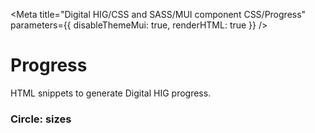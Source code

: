 

<Meta
  title="Digital HIG/CSS and SASS/MUI component CSS/Progress"
  parameters={{
    disableThemeMui: true,
    renderHTML: true
  }}
/>

# Progress

HTML snippets to generate Digital HIG progress.

### Circle: sizes

<Canvas>
  <Story name="Progress: circle (sizes)" parameters={{ vr: false }}>
    <div className="dhig-theme--light">
      <div className="MuiBox-root">
        <div className="MuiBox-root">
          <div
            className="MuiCircularProgress-root DhigProgress--size--tiny DhigProgress--background MuiCircularProgress-colorPrimary MuiCircularProgress-determinate"
            role="progressbar"
            aria-valuenow="100"
            style={{
              width: "14px",
              height: "14px",
              transform: "rotate(-90deg)"
            }}
          >
            <svg className="MuiCircularProgress-svg" viewBox="22 22 44 44">
              <circle
                className="MuiCircularProgress-circle MuiCircularProgress-circleDeterminate"
                cx="44"
                cy="44"
                r="19.8"
                fill="none"
                strokeWidth="4.4"
              ></circle>
            </svg>
          </div>
          <div
            className="MuiCircularProgress-root DhigProgress--size--tiny DhigProgress--foreground MuiCircularProgress-colorPrimary MuiCircularProgress-indeterminate"
            role="progressbar"
            style={{ width: "14px", height: "14px" }}
          >
            <svg className="MuiCircularProgress-svg" viewBox="22 22 44 44">
              <circle
                className="MuiCircularProgress-circle MuiCircularProgress-circleIndeterminate"
                cx="44"
                cy="44"
                r="19.8"
                fill="none"
                strokeWidth="4.4"
              ></circle>
            </svg>
          </div>
        </div>
      </div>
      <Spacer height="8px" />
      <div className="MuiBox-root">
        <div className="MuiBox-root">
          <div
            className="MuiCircularProgress-root DhigProgress--size--small DhigProgress--background MuiCircularProgress-colorPrimary MuiCircularProgress-determinate"
            role="progressbar"
            aria-valuenow="100"
            style={{
              width: "1.5rem",
              height: "1.5rem",
              transform: "rotate(-90deg)"
            }}
          >
            <svg className="MuiCircularProgress-svg" viewBox="22 22 44 44">
              <circle
                className="MuiCircularProgress-circle MuiCircularProgress-circleDeterminate"
                cx="44"
                cy="44"
                r="20.25"
                fill="none"
                strokeWidth="3.5"
              ></circle>
            </svg>
          </div>
          <div
            className="MuiCircularProgress-root DhigProgress--size--small DhigProgress--foreground MuiCircularProgress-colorPrimary MuiCircularProgress-indeterminate"
            role="progressbar"
            style={{ width: "1.5rem", height: "1.5rem" }}
          >
            <svg className="MuiCircularProgress-svg" viewBox="22 22 44 44">
              <circle
                className="MuiCircularProgress-circle MuiCircularProgress-circleIndeterminate"
                cx="44"
                cy="44"
                r="20.25"
                fill="none"
                strokeWidth="3.5"
              ></circle>
            </svg>
          </div>
        </div>
      </div>
      <Spacer height="8px" />
      <div className="MuiBox-root">
        <div className="MuiBox-root">
          <div
            className="MuiCircularProgress-root DhigProgress--size--medium DhigProgress--background MuiCircularProgress-colorPrimary MuiCircularProgress-determinate"
            role="progressbar"
            aria-valuenow="100"
            style={{
              width: "3rem",
              height: "3rem",
              transform: "rotate(-90deg)"
            }}
          >
            <svg className="MuiCircularProgress-svg" viewBox="22 22 44 44">
              <circle
                className="MuiCircularProgress-circle MuiCircularProgress-circleDeterminate"
                cx="44"
                cy="44"
                r="20.7"
                fill="none"
                strokeWidth="2.6"
              ></circle>
            </svg>
          </div>
          <div
            className="MuiCircularProgress-root DhigProgress--size--medium DhigProgress--foreground MuiCircularProgress-colorPrimary MuiCircularProgress-indeterminate"
            role="progressbar"
            style={{ width: "3rem", height: "3rem" }}
          >
            <svg className="MuiCircularProgress-svg" viewBox="22 22 44 44">
              <circle
                className="MuiCircularProgress-circle MuiCircularProgress-circleIndeterminate"
                cx="44"
                cy="44"
                r="20.7"
                fill="none"
                strokeWidth="2.6"
              ></circle>
            </svg>
          </div>
        </div>
      </div>
      <Spacer height="8px" />
      <div className="MuiBox-root">
        <div className="MuiBox-root">
          <div
            className="MuiCircularProgress-root DhigProgress--size--large DhigProgress--background MuiCircularProgress-colorPrimary MuiCircularProgress-determinate"
            role="progressbar"
            aria-valuenow="100"
            style={{
              width: "112px",
              height: "112px",
              transform: "rotate(-90deg)"
            }}
          >
            <svg className="MuiCircularProgress-svg" viewBox="22 22 44 44">
              <circle
                className="MuiCircularProgress-circle MuiCircularProgress-circleDeterminate"
                cx="44"
                cy="44"
                r="21.4"
                fill="none"
                strokeWidth="1.2"
              ></circle>
            </svg>
          </div>
          <div
            className="MuiCircularProgress-root DhigProgress--size--large DhigProgress--foreground MuiCircularProgress-colorPrimary MuiCircularProgress-indeterminate"
            role="progressbar"
            style={{ width: "112px", height: "112px" }}
          >
            <svg className="MuiCircularProgress-svg" viewBox="22 22 44 44">
              <circle
                className="MuiCircularProgress-circle MuiCircularProgress-circleIndeterminate"
                cx="44"
                cy="44"
                r="21.4"
                fill="none"
                strokeWidth="1.2"
              ></circle>
            </svg>
          </div>
        </div>
      </div>
    </div>
  </Story>
</Canvas>

<Canvas>
  <Story
    name="Progress: circle (sizes, dark)"
    parameters={{ vr: false, theme: "dark" }}
  >
    <div className="dhig-theme--dark">
      <div className="MuiBox-root">
        <div className="MuiBox-root">
          <div
            className="MuiCircularProgress-root DhigProgress--size--tiny DhigProgress--background MuiCircularProgress-colorPrimary MuiCircularProgress-determinate"
            role="progressbar"
            aria-valuenow="100"
            style={{
              width: "14px",
              height: "14px",
              transform: "rotate(-90deg)"
            }}
          >
            <svg className="MuiCircularProgress-svg" viewBox="22 22 44 44">
              <circle
                className="MuiCircularProgress-circle MuiCircularProgress-circleDeterminate"
                cx="44"
                cy="44"
                r="19.8"
                fill="none"
                strokeWidth="4.4"
              ></circle>
            </svg>
          </div>
          <div
            className="MuiCircularProgress-root DhigProgress--size--tiny DhigProgress--foreground MuiCircularProgress-colorPrimary MuiCircularProgress-indeterminate"
            role="progressbar"
            style={{ width: "14px", height: "14px" }}
          >
            <svg className="MuiCircularProgress-svg" viewBox="22 22 44 44">
              <circle
                className="MuiCircularProgress-circle MuiCircularProgress-circleIndeterminate"
                cx="44"
                cy="44"
                r="19.8"
                fill="none"
                strokeWidth="4.4"
              ></circle>
            </svg>
          </div>
        </div>
      </div>
      <Spacer height="8px" />
      <div className="MuiBox-root">
        <div className="MuiBox-root">
          <div
            className="MuiCircularProgress-root DhigProgress--size--small DhigProgress--background MuiCircularProgress-colorPrimary MuiCircularProgress-determinate"
            role="progressbar"
            aria-valuenow="100"
            style={{
              width: "1.5rem",
              height: "1.5rem",
              transform: "rotate(-90deg)"
            }}
          >
            <svg className="MuiCircularProgress-svg" viewBox="22 22 44 44">
              <circle
                className="MuiCircularProgress-circle MuiCircularProgress-circleDeterminate"
                cx="44"
                cy="44"
                r="20.25"
                fill="none"
                strokeWidth="3.5"
              ></circle>
            </svg>
          </div>
          <div
            className="MuiCircularProgress-root DhigProgress--size--small DhigProgress--foreground MuiCircularProgress-colorPrimary MuiCircularProgress-indeterminate"
            role="progressbar"
            style={{ width: "1.5rem", height: "1.5rem" }}
          >
            <svg className="MuiCircularProgress-svg" viewBox="22 22 44 44">
              <circle
                className="MuiCircularProgress-circle MuiCircularProgress-circleIndeterminate"
                cx="44"
                cy="44"
                r="20.25"
                fill="none"
                strokeWidth="3.5"
              ></circle>
            </svg>
          </div>
        </div>
      </div>
      <Spacer height="8px" />
      <div className="MuiBox-root">
        <div className="MuiBox-root">
          <div
            className="MuiCircularProgress-root DhigProgress--size--medium DhigProgress--background MuiCircularProgress-colorPrimary MuiCircularProgress-determinate"
            role="progressbar"
            aria-valuenow="100"
            style={{
              width: "3rem",
              height: "3rem",
              transform: "rotate(-90deg)"
            }}
          >
            <svg className="MuiCircularProgress-svg" viewBox="22 22 44 44">
              <circle
                className="MuiCircularProgress-circle MuiCircularProgress-circleDeterminate"
                cx="44"
                cy="44"
                r="20.7"
                fill="none"
                strokeWidth="2.6"
              ></circle>
            </svg>
          </div>
          <div
            className="MuiCircularProgress-root DhigProgress--size--medium DhigProgress--foreground MuiCircularProgress-colorPrimary MuiCircularProgress-indeterminate"
            role="progressbar"
            style={{ width: "3rem", height: "3rem" }}
          >
            <svg className="MuiCircularProgress-svg" viewBox="22 22 44 44">
              <circle
                className="MuiCircularProgress-circle MuiCircularProgress-circleIndeterminate"
                cx="44"
                cy="44"
                r="20.7"
                fill="none"
                strokeWidth="2.6"
              ></circle>
            </svg>
          </div>
        </div>
      </div>
      <Spacer height="8px" />
      <div className="MuiBox-root">
        <div className="MuiBox-root">
          <div
            className="MuiCircularProgress-root DhigProgress--size--large DhigProgress--background MuiCircularProgress-colorPrimary MuiCircularProgress-determinate"
            role="progressbar"
            aria-valuenow="100"
            style={{
              width: "112px",
              height: "112px",
              transform: "rotate(-90deg)"
            }}
          >
            <svg className="MuiCircularProgress-svg" viewBox="22 22 44 44">
              <circle
                className="MuiCircularProgress-circle MuiCircularProgress-circleDeterminate"
                cx="44"
                cy="44"
                r="21.4"
                fill="none"
                strokeWidth="1.2"
              ></circle>
            </svg>
          </div>
          <div
            className="MuiCircularProgress-root DhigProgress--size--large DhigProgress--foreground MuiCircularProgress-colorPrimary MuiCircularProgress-indeterminate"
            role="progressbar"
            style={{ width: "112px", height: "112px" }}
          >
            <svg className="MuiCircularProgress-svg" viewBox="22 22 44 44">
              <circle
                className="MuiCircularProgress-circle MuiCircularProgress-circleIndeterminate"
                cx="44"
                cy="44"
                r="21.4"
                fill="none"
                strokeWidth="1.2"
              ></circle>
            </svg>
          </div>
        </div>
      </div>
    </div>
  </Story>
</Canvas>

### Indeterminate circle: labels

<Canvas>
  <Story
    name="Progress: indeterminate circle (labels)"
    parameters={{ vr: false }}
  >
    <div className="dhig-theme--light">
      <div
        className="MuiBox-root"
        style={{ width: "fit-content", flexDirection: "row" }}
      >
        <div className="MuiBox-root">
          <div
            className="MuiCircularProgress-root DhigProgress--size--tiny DhigProgress--background MuiCircularProgress-colorPrimary MuiCircularProgress-determinate"
            role="progressbar"
            aria-valuenow="100"
            style={{
              width: "14px",
              height: "14px",
              transform: "rotate(-90deg)"
            }}
          >
            <svg className="MuiCircularProgress-svg" viewBox="22 22 44 44">
              <circle
                className="MuiCircularProgress-circle MuiCircularProgress-circleDeterminate"
                cx="44"
                cy="44"
                r="19.8"
                fill="none"
                strokeWidth="4.4"
              ></circle>
            </svg>
          </div>
          <div
            className="MuiCircularProgress-root DhigProgress--size--tiny DhigProgress--foreground MuiCircularProgress-colorPrimary MuiCircularProgress-indeterminate"
            role="progressbar"
            style={{ width: "14px", height: "14px" }}
          >
            <svg className="MuiCircularProgress-svg" viewBox="22 22 44 44">
              <circle
                className="MuiCircularProgress-circle MuiCircularProgress-circleIndeterminate"
                cx="44"
                cy="44"
                r="19.8"
                fill="none"
                strokeWidth="4.4"
              ></circle>
            </svg>
          </div>
        </div>
        <div className="MuiBox-root" style={{ marginLeft: "8px" }}>
          <p
            className="MuiTypography-root dhig-typography-smallprint"
            style={{ color: "rgb(0, 0, 0)" }}
          >
            Tiny label
          </p>
        </div>
      </div>
      <Spacer height="20px" />
      <div
        className="MuiBox-root"
        style={{ width: "fit-content", flexDirection: "row" }}
      >
        <div className="MuiBox-root">
          <div
            className="MuiCircularProgress-root DhigProgress--size--small DhigProgress--background MuiCircularProgress-colorPrimary MuiCircularProgress-determinate"
            role="progressbar"
            aria-valuenow="100"
            style={{
              width: "1.5rem",
              height: "1.5rem",
              transform: "rotate(-90deg)"
            }}
          >
            <svg className="MuiCircularProgress-svg" viewBox="22 22 44 44">
              <circle
                className="MuiCircularProgress-circle MuiCircularProgress-circleDeterminate"
                cx="44"
                cy="44"
                r="20.25"
                fill="none"
                strokeWidth="3.5"
              ></circle>
            </svg>
          </div>
          <div
            className="MuiCircularProgress-root DhigProgress--size--small DhigProgress--foreground MuiCircularProgress-colorPrimary MuiCircularProgress-indeterminate"
            role="progressbar"
            style={{ width: "1.5rem", height: "1.5rem" }}
          >
            <svg className="MuiCircularProgress-svg" viewBox="22 22 44 44">
              <circle
                className="MuiCircularProgress-circle MuiCircularProgress-circleIndeterminate"
                cx="44"
                cy="44"
                r="20.25"
                fill="none"
                strokeWidth="3.5"
              ></circle>
            </svg>
          </div>
        </div>
        <div className="MuiBox-root" style={{ marginLeft: "8px" }}>
          <p
            className="MuiTypography-root dhig-typography-short-copy-small"
            style={{ color: "rgb(0, 0, 0)" }}
          >
            Small label
          </p>
        </div>
      </div>
      <Spacer height="20px" />
      <div className="MuiBox-root" style={{ width: "fit-content" }}>
        <div className="MuiBox-root">
          <div
            className="MuiCircularProgress-root DhigProgress--size--medium DhigProgress--background MuiCircularProgress-colorPrimary MuiCircularProgress-determinate"
            role="progressbar"
            aria-valuenow="100"
            style={{
              width: "3rem",
              height: "3rem",
              transform: "rotate(-90deg)"
            }}
          >
            <svg className="MuiCircularProgress-svg" viewBox="22 22 44 44">
              <circle
                className="MuiCircularProgress-circle MuiCircularProgress-circleDeterminate"
                cx="44"
                cy="44"
                r="20.7"
                fill="none"
                strokeWidth="2.6"
              ></circle>
            </svg>
          </div>
          <div
            className="MuiCircularProgress-root DhigProgress--size--medium DhigProgress--foreground MuiCircularProgress-colorPrimary MuiCircularProgress-indeterminate"
            role="progressbar"
            style={{ width: "3rem", height: "3rem" }}
          >
            <svg className="MuiCircularProgress-svg" viewBox="22 22 44 44">
              <circle
                className="MuiCircularProgress-circle MuiCircularProgress-circleIndeterminate"
                cx="44"
                cy="44"
                r="20.7"
                fill="none"
                strokeWidth="2.6"
              ></circle>
            </svg>
          </div>
        </div>
        <div className="MuiBox-root" style={{ marginTop: "12px" }}>
          <p
            className="MuiTypography-root dhig-typography-short-copy-small"
            style={{ color: "rgb(0, 0, 0)" }}
          >
            Medium label
          </p>
        </div>
      </div>
      <Spacer height="20px" />
      <div
        className="MuiBox-root"
        style={{ width: "fit-content", flexDirection: "row" }}
      >
        <div className="MuiBox-root">
          <div
            className="MuiCircularProgress-root DhigProgress--size--large DhigProgress--background MuiCircularProgress-colorPrimary MuiCircularProgress-determinate"
            role="progressbar"
            aria-valuenow="100"
            style={{
              width: "112px",
              height: "112px",
              transform: "rotate(-90deg)"
            }}
          >
            <svg className="MuiCircularProgress-svg" viewBox="22 22 44 44">
              <circle
                className="MuiCircularProgress-circle MuiCircularProgress-circleDeterminate"
                cx="44"
                cy="44"
                r="21.4"
                fill="none"
              ></circle>
            </svg>
          </div>
          <div
            className="MuiCircularProgress-root DhigProgress--size--large DhigProgress--foreground MuiCircularProgress-colorPrimary MuiCircularProgress-indeterminate"
            role="progressbar"
            style={{ width: "112px", height: "112px" }}
          >
            <svg className="MuiCircularProgress-svg" viewBox="22 22 44 44">
              <circle
                className="MuiCircularProgress-circle MuiCircularProgress-circleIndeterminate"
                cx="44"
                cy="44"
                r="21.4"
                fill="none"
                strokeWidth="1.2"
              ></circle>
            </svg>
          </div>
          <div
            className="MuiBox-root"
            style={{
              width: "70px",
              position: "absolute",
              wordBreak: "break-word"
            }}
          >
            <p
              className="MuiTypography-root MuiTypography-alignCenter dhig-typography-short-copy-small"
              style={{ color: "rgb(0, 0, 0)" }}
            >
              Large label
            </p>
          </div>
        </div>
      </div>
    </div>
  </Story>
</Canvas>

<Canvas>
  <Story
    name="Progress: indeterminate circle (labels, dark)"
    parameters={{ vr: false, theme: "dark" }}
  >
    <div className="dhig-theme--dark">
      <div
        className="MuiBox-root"
        style={{ width: "fit-content", flexDirection: "row" }}
      >
        <div className="MuiBox-root">
          <div
            className="MuiCircularProgress-root DhigProgress--size--tiny DhigProgress--background MuiCircularProgress-colorPrimary MuiCircularProgress-determinate"
            role="progressbar"
            aria-valuenow="100"
            style={{
              width: "14px",
              height: "14px",
              transform: "rotate(-90deg)"
            }}
          >
            <svg className="MuiCircularProgress-svg" viewBox="22 22 44 44">
              <circle
                className="MuiCircularProgress-circle MuiCircularProgress-circleDeterminate"
                cx="44"
                cy="44"
                r="19.8"
                fill="none"
                strokeWidth="4.4"
              ></circle>
            </svg>
          </div>
          <div
            className="MuiCircularProgress-root DhigProgress--size--tiny DhigProgress--foreground MuiCircularProgress-colorPrimary MuiCircularProgress-indeterminate"
            role="progressbar"
            style={{ width: "14px", height: "14px" }}
          >
            <svg className="MuiCircularProgress-svg" viewBox="22 22 44 44">
              <circle
                className="MuiCircularProgress-circle MuiCircularProgress-circleIndeterminate"
                cx="44"
                cy="44"
                r="19.8"
                fill="none"
                strokeWidth="4.4"
              ></circle>
            </svg>
          </div>
        </div>
        <div className="MuiBox-root" style={{ marginLeft: "8px" }}>
          <p
            className="MuiTypography-root dhig-typography-smallprint"
            style={{ color: "rgb(255, 255, 255)" }}
          >
            Tiny label
          </p>
        </div>
      </div>
      <Spacer height="20px" />
      <div
        className="MuiBox-root"
        style={{ width: "fit-content", flexDirection: "row" }}
      >
        <div className="MuiBox-root">
          <div
            className="MuiCircularProgress-root DhigProgress--size--small DhigProgress--background MuiCircularProgress-colorPrimary MuiCircularProgress-determinate"
            role="progressbar"
            aria-valuenow="100"
            style={{
              width: "1.5rem",
              height: "1.5rem",
              transform: "rotate(-90deg)"
            }}
          >
            <svg className="MuiCircularProgress-svg" viewBox="22 22 44 44">
              <circle
                className="MuiCircularProgress-circle MuiCircularProgress-circleDeterminate"
                cx="44"
                cy="44"
                r="20.25"
                fill="none"
                strokeWidth="3.5"
              ></circle>
            </svg>
          </div>
          <div
            className="MuiCircularProgress-root DhigProgress--size--small DhigProgress--foreground MuiCircularProgress-colorPrimary MuiCircularProgress-indeterminate"
            role="progressbar"
            style={{ width: "1.5rem", height: "1.5rem" }}
          >
            <svg className="MuiCircularProgress-svg" viewBox="22 22 44 44">
              <circle
                className="MuiCircularProgress-circle MuiCircularProgress-circleIndeterminate"
                cx="44"
                cy="44"
                r="20.25"
                fill="none"
                strokeWidth="3.5"
              ></circle>
            </svg>
          </div>
        </div>
        <div className="MuiBox-root" style={{ marginLeft: "8px" }}>
          <p
            className="MuiTypography-root dhig-typography-short-copy-small"
            style={{ color: "rgb(255, 255, 255)" }}
          >
            Small label
          </p>
        </div>
      </div>
      <Spacer height="20px" />
      <div className="MuiBox-root" style={{ width: "fit-content" }}>
        <div className="MuiBox-root">
          <div
            className="MuiCircularProgress-root DhigProgress--size--medium DhigProgress--background MuiCircularProgress-colorPrimary MuiCircularProgress-determinate"
            role="progressbar"
            aria-valuenow="100"
            style={{
              width: "3rem",
              height: "3rem",
              transform: "rotate(-90deg)"
            }}
          >
            <svg className="MuiCircularProgress-svg" viewBox="22 22 44 44">
              <circle
                className="MuiCircularProgress-circle MuiCircularProgress-circleDeterminate"
                cx="44"
                cy="44"
                r="20.7"
                fill="none"
                strokeWidth="2.6"
              ></circle>
            </svg>
          </div>
          <div
            className="MuiCircularProgress-root DhigProgress--size--medium DhigProgress--foreground MuiCircularProgress-colorPrimary MuiCircularProgress-indeterminate"
            role="progressbar"
            style={{ width: "3rem", height: "3rem" }}
          >
            <svg className="MuiCircularProgress-svg" viewBox="22 22 44 44">
              <circle
                className="MuiCircularProgress-circle MuiCircularProgress-circleIndeterminate"
                cx="44"
                cy="44"
                r="20.7"
                fill="none"
                strokeWidth="2.6"
              ></circle>
            </svg>
          </div>
        </div>
        <div className="MuiBox-root" style={{ marginTop: "12px" }}>
          <p
            className="MuiTypography-root dhig-typography-short-copy-small"
            style={{ color: "rgb(255, 255, 255)" }}
          >
            Medium label
          </p>
        </div>
      </div>
      <Spacer height="20px" />
      <div
        className="MuiBox-root"
        style={{ width: "fit-content", flexDirection: "row" }}
      >
        <div className="MuiBox-root">
          <div
            className="MuiCircularProgress-root DhigProgress--size--large DhigProgress--background MuiCircularProgress-colorPrimary MuiCircularProgress-determinate"
            role="progressbar"
            aria-valuenow="100"
            style={{
              width: "112px",
              height: "112px",
              transform: "rotate(-90deg)"
            }}
          >
            <svg className="MuiCircularProgress-svg" viewBox="22 22 44 44">
              <circle
                className="MuiCircularProgress-circle MuiCircularProgress-circleDeterminate"
                cx="44"
                cy="44"
                r="21.4"
                fill="none"
              ></circle>
            </svg>
          </div>
          <div
            className="MuiCircularProgress-root DhigProgress--size--large DhigProgress--foreground MuiCircularProgress-colorPrimary MuiCircularProgress-indeterminate"
            role="progressbar"
            style={{ width: "112px", height: "112px" }}
          >
            <svg className="MuiCircularProgress-svg" viewBox="22 22 44 44">
              <circle
                className="MuiCircularProgress-circle MuiCircularProgress-circleIndeterminate"
                cx="44"
                cy="44"
                r="21.4"
                fill="none"
                strokeWidth="1.2"
              ></circle>
            </svg>
          </div>
          <div
            className="MuiBox-root"
            style={{
              width: "70px",
              position: "absolute",
              wordBreak: "break-word"
            }}
          >
            <p
              className="MuiTypography-root MuiTypography-alignCenter dhig-typography-short-copy-small"
              style={{ color: "rgb(255, 255, 255)" }}
            >
              Large label
            </p>
          </div>
        </div>
      </div>
    </div>
  </Story>
</Canvas>

### Determinate circle: labels

<Canvas>
  <Story name="Progress: determinate circle (labels)">
    <div className="dhig-theme--light">
      <div
        className="MuiBox-root"
        style={{ width: "fit-content", flexDirection: "row" }}
      >
        <div className="MuiBox-root">
          <div
            className="MuiCircularProgress-root DhigProgress--size--tiny DhigProgress--background MuiCircularProgress-colorPrimary MuiCircularProgress-determinate"
            role="progressbar"
            aria-valuenow="100"
            style={{
              width: "14px",
              height: "14px",
              transform: "rotate(-90deg)"
            }}
          >
            <svg className="MuiCircularProgress-svg" viewBox="22 22 44 44">
              <circle
                className="MuiCircularProgress-circle MuiCircularProgress-circleDeterminate"
                cx="44"
                cy="44"
                r="19.8"
                fill="none"
                strokeWidth="4.4"
              ></circle>
            </svg>
          </div>
          <div
            className="MuiCircularProgress-root DhigProgress--size--tiny DhigProgress--foreground MuiCircularProgress-colorPrimary MuiCircularProgress-determinate"
            role="progressbar"
            aria-valuenow="64"
            style={{
              width: "14px",
              height: "14px",
              transform: "rotate(-90deg)"
            }}
          >
            <svg className="MuiCircularProgress-svg" viewBox="22 22 44 44">
              <circle
                className="MuiCircularProgress-circle MuiCircularProgress-circleDeterminate"
                cx="44"
                cy="44"
                r="19.8"
                fill="none"
                strokeWidth="4.4"
                style={{
                  strokeDasharray: 124.407,
                  strokeDashoffset: "44.787px"
                }}
              ></circle>
            </svg>
          </div>
        </div>
        <div className="MuiBox-root" style={{ marginLeft: "8px" }}>
          <p
            className="MuiTypography-root dhig-typography-smallprint"
            style={{ color: "rgb(0, 0, 0)" }}
          >
            Tiny label
          </p>
        </div>
      </div>
      <Spacer height="20px" />
      <div
        className="MuiBox-root"
        style={{ width: "fit-content", flexDirection: "row" }}
      >
        <div className="MuiBox-root">
          <div
            className="MuiCircularProgress-root DhigProgress--size--small DhigProgress--background MuiCircularProgress-colorPrimary MuiCircularProgress-determinate"
            role="progressbar"
            aria-valuenow="100"
            style={{
              width: "1.5rem",
              height: "1.5rem",
              transform: "rotate(-90deg)"
            }}
          >
            <svg className="MuiCircularProgress-svg" viewBox="22 22 44 44">
              <circle
                className="MuiCircularProgress-circle MuiCircularProgress-circleDeterminate"
                cx="44"
                cy="44"
                r="20.25"
                fill="none"
                strokeWidth="3.5"
              ></circle>
            </svg>
          </div>
          <div
            className="MuiCircularProgress-root DhigProgress--size--small DhigProgress--foreground MuiCircularProgress-colorPrimary MuiCircularProgress-determinate"
            role="progressbar"
            aria-valuenow="64"
            style={{
              width: "1.5rem",
              height: "1.5rem",
              transform: "rotate(-90deg)"
            }}
          >
            <svg className="MuiCircularProgress-svg" viewBox="22 22 44 44">
              <circle
                className="MuiCircularProgress-circle MuiCircularProgress-circleDeterminate"
                cx="44"
                cy="44"
                r="20.25"
                fill="none"
                strokeWidth="3.5"
                style={{
                  strokeDasharray: 127.235,
                  strokeDashoffset: "45.804px"
                }}
              ></circle>
            </svg>
          </div>
        </div>
        <div className="MuiBox-root" style={{ marginLeft: "8px" }}>
          <p
            className="MuiTypography-root dhig-typography-short-copy-small"
            style={{ color: "rgb(0, 0, 0)" }}
          >
            Small label
          </p>
        </div>
      </div>
      <Spacer height="20px" />
      <div className="MuiBox-root" style={{ width: "fit-content" }}>
        <div className="MuiBox-root">
          <div
            className="MuiCircularProgress-root DhigProgress--size--medium DhigProgress--background MuiCircularProgress-colorPrimary MuiCircularProgress-determinate"
            role="progressbar"
            aria-valuenow="100"
            style={{
              width: "3rem",
              height: "3rem",
              transform: "rotate(-90deg)"
            }}
          >
            <svg className="MuiCircularProgress-svg" viewBox="22 22 44 44">
              <circle
                className="MuiCircularProgress-circle MuiCircularProgress-circleDeterminate"
                cx="44"
                cy="44"
                r="20.7"
                fill="none"
                strokeWidth="2.6"
              ></circle>
            </svg>
          </div>
          <div
            className="MuiCircularProgress-root DhigProgress--size--medium DhigProgress--foreground MuiCircularProgress-colorPrimary MuiCircularProgress-determinate"
            role="progressbar"
            aria-valuenow="64"
            style={{
              width: "3rem",
              height: "3rem",
              transform: "rotate(-90deg)"
            }}
          >
            <svg className="MuiCircularProgress-svg" viewBox="22 22 44 44">
              <circle
                className="MuiCircularProgress-circle MuiCircularProgress-circleDeterminate"
                cx="44"
                cy="44"
                r="20.7"
                fill="none"
                strokeWidth="2.6"
                style={{
                  strokeDasharray: 130.062,
                  strokeDashoffset: "46.822px"
                }}
              ></circle>
            </svg>
          </div>
        </div>
        <div className="MuiBox-root" style={{ marginTop: "12px" }}>
          <p
            className="MuiTypography-root dhig-typography-short-copy-small"
            style={{ color: "rgb(0, 0, 0)" }}
          >
            Medium label
          </p>
        </div>
      </div>
      <Spacer height="20px" />
      <div
        className="MuiBox-root"
        style={{ width: "fit-content", flexDirection: "row" }}
      >
        <div className="MuiBox-root">
          <div
            className="MuiCircularProgress-root DhigProgress--size--large DhigProgress--background MuiCircularProgress-colorPrimary MuiCircularProgress-determinate"
            role="progressbar"
            aria-valuenow="100"
            style={{
              width: "112px",
              height: "112px",
              transform: "rotate(-90deg)"
            }}
          >
            <svg className="MuiCircularProgress-svg" viewBox="22 22 44 44">
              <circle
                className="MuiCircularProgress-circle MuiCircularProgress-circleDeterminate"
                cx="44"
                cy="44"
                r="21.4"
                fill="none"
                strokeWidth="1.2"
              ></circle>
            </svg>
          </div>
          <div
            className="MuiCircularProgress-root DhigProgress--size--large DhigProgress--foreground MuiCircularProgress-colorPrimary MuiCircularProgress-determinate"
            role="progressbar"
            aria-valuenow="64"
            style={{
              width: "112px",
              height: "112px",
              transform: "rotate(-90deg)"
            }}
          >
            <svg className="MuiCircularProgress-svg" viewBox="22 22 44 44">
              <circle
                className="MuiCircularProgress-circle MuiCircularProgress-circleDeterminate"
                cx="44"
                cy="44"
                r="21.4"
                fill="none"
                strokeWidth="1.2"
                style={{
                  strokeDasharray: 134.46,
                  strokeDashoffset: "48.406px"
                }}
              ></circle>
            </svg>
          </div>
          <div
            className="MuiBox-root"
            style={{
              width: "70px",
              position: "absolute",
              wordBreak: "break-word"
            }}
          >
            <p
              className="MuiTypography-root MuiTypography-alignCenter dhig-typography-short-copy-small"
              style={{ color: "rgb(0, 0, 0)" }}
            >
              Large label
            </p>
          </div>
        </div>
      </div>
      <Spacer height="20px" />
      <div
        className="MuiBox-root"
        style={{ width: "fit-content", flexDirection: "row" }}
      >
        <div className="MuiBox-root">
          <div
            className="MuiCircularProgress-root DhigProgress--size--tiny DhigProgress--background MuiCircularProgress-colorPrimary MuiCircularProgress-determinate"
            role="progressbar"
            aria-valuenow="100"
            style={{
              width: "14px",
              height: "14px",
              transform: "rotate(-90deg)"
            }}
          >
            <svg className="MuiCircularProgress-svg" viewBox="22 22 44 44">
              <circle
                className="MuiCircularProgress-circle MuiCircularProgress-circleDeterminate"
                cx="44"
                cy="44"
                r="19.8"
                fill="none"
                strokeWidth="4.4"
              ></circle>
            </svg>
          </div>
          <div
            className="MuiCircularProgress-root DhigProgress--size--tiny DhigProgress--foreground MuiCircularProgress-colorPrimary MuiCircularProgress-determinate"
            role="progressbar"
            aria-valuenow="64"
            style={{
              width: "14px",
              height: "14px",
              transform: "rotate(-90deg)"
            }}
          >
            <svg className="MuiCircularProgress-svg" viewBox="22 22 44 44">
              <circle
                className="MuiCircularProgress-circle MuiCircularProgress-circleDeterminate"
                cx="44"
                cy="44"
                r="19.8"
                fill="none"
                strokeWidth="4.4"
                style={{
                  strokeDasharray: 124.407,
                  strokeDashoffset: "44.787px"
                }}
              ></circle>
            </svg>
          </div>
        </div>
        <div className="MuiBox-root" style={{ marginLeft: "8px" }}>
          <p
            className="MuiTypography-root dhig-typography-smallprint"
            style={{ color: "rgb(0, 0, 0)" }}
          >
            64%
          </p>
        </div>
      </div>
      <Spacer height="20px" />
      <div
        className="MuiBox-root"
        style={{ width: "fit-content", flexDirection: "row" }}
      >
        <div className="MuiBox-root">
          <div
            className="MuiCircularProgress-root DhigProgress--size--small DhigProgress--background MuiCircularProgress-colorPrimary MuiCircularProgress-determinate"
            role="progressbar"
            aria-valuenow="100"
            style={{
              width: "1.5rem",
              height: "1.5rem",
              transform: "rotate(-90deg)"
            }}
          >
            <svg className="MuiCircularProgress-svg" viewBox="22 22 44 44">
              <circle
                className="MuiCircularProgress-circle MuiCircularProgress-circleDeterminate"
                cx="44"
                cy="44"
                r="20.25"
                fill="none"
                strokeWidth="3.5"
              ></circle>
            </svg>
          </div>
          <div
            className="MuiCircularProgress-root DhigProgress--size--small DhigProgress--foreground MuiCircularProgress-colorPrimary MuiCircularProgress-determinate"
            role="progressbar"
            aria-valuenow="64"
            style={{
              width: "1.5rem",
              height: "1.5rem",
              transform: "rotate(-90deg)"
            }}
          >
            <svg className="MuiCircularProgress-svg" viewBox="22 22 44 44">
              <circle
                className="MuiCircularProgress-circle MuiCircularProgress-circleDeterminate"
                cx="44"
                cy="44"
                r="20.25"
                fill="none"
                strokeWidth="3.5"
                style={{
                  strokeDasharray: 127.235,
                  strokeDashoffset: "45.804px"
                }}
              ></circle>
            </svg>
          </div>
        </div>
        <div className="MuiBox-root" style={{ marginLeft: "8px" }}>
          <p
            className="MuiTypography-root dhig-typography-short-copy-small"
            style={{ color: "rgb(0, 0, 0)" }}
          >
            64%
          </p>
        </div>
      </div>
      <Spacer height="20px" />
      <div className="MuiBox-root" style={{ width: "fit-content" }}>
        <div className="MuiBox-root">
          <div
            className="MuiCircularProgress-root DhigProgress--size--medium DhigProgress--background MuiCircularProgress-colorPrimary MuiCircularProgress-determinate"
            role="progressbar"
            aria-valuenow="100"
            style={{
              width: "3rem",
              height: "3rem",
              transform: "rotate(-90deg)"
            }}
          >
            <svg className="MuiCircularProgress-svg" viewBox="22 22 44 44">
              <circle
                className="MuiCircularProgress-circle MuiCircularProgress-circleDeterminate"
                cx="44"
                cy="44"
                r="20.7"
                fill="none"
                strokeWidth="2.6"
              ></circle>
            </svg>
          </div>
          <div
            className="MuiCircularProgress-root DhigProgress--size--medium DhigProgress--foreground MuiCircularProgress-colorPrimary MuiCircularProgress-determinate"
            role="progressbar"
            aria-valuenow="64"
            style={{
              width: "3rem",
              height: "3rem",
              transform: "rotate(-90deg)"
            }}
          >
            <svg className="MuiCircularProgress-svg" viewBox="22 22 44 44">
              <circle
                className="MuiCircularProgress-circle MuiCircularProgress-circleDeterminate"
                cx="44"
                cy="44"
                r="20.7"
                fill="none"
                strokeWidth="2.6"
                style={{
                  strokeDasharray: 130.062,
                  strokeDashoffset: "46.822px"
                }}
              ></circle>
            </svg>
          </div>
        </div>
        <div className="MuiBox-root" style={{ marginTop: "12px" }}>
          <p
            className="MuiTypography-root dhig-typography-short-copy-small"
            style={{ color: "rgb(0, 0, 0)" }}
          >
            64%
          </p>
        </div>
      </div>
      <Spacer height="20px" />
      <div
        className="MuiBox-root"
        style={{ width: "fit-content", flexDirection: "row" }}
      >
        <div className="MuiBox-root">
          <div
            className="MuiCircularProgress-root DhigProgress--size--large DhigProgress--background MuiCircularProgress-colorPrimary MuiCircularProgress-determinate"
            role="progressbar"
            aria-valuenow="100"
            style={{
              width: "112px",
              height: "112px",
              transform: "rotate(-90deg)"
            }}
          >
            <svg className="MuiCircularProgress-svg" viewBox="22 22 44 44">
              <circle
                className="MuiCircularProgress-circle MuiCircularProgress-circleDeterminate"
                cx="44"
                cy="44"
                r="21.4"
                fill="none"
                strokeWidth="1.2"
              ></circle>
            </svg>
          </div>
          <div
            className="MuiCircularProgress-root DhigProgress--size--large DhigProgress--foreground MuiCircularProgress-colorPrimary MuiCircularProgress-determinate"
            role="progressbar"
            aria-valuenow="64"
            style={{
              width: "112px",
              height: "112px",
              transform: "rotate(-90deg)"
            }}
          >
            <svg className="MuiCircularProgress-svg" viewBox="22 22 44 44">
              <circle
                className="MuiCircularProgress-circle MuiCircularProgress-circleDeterminate"
                cx="44"
                cy="44"
                r="21.4"
                fill="none"
                strokeWidth="1.2"
                style={{
                  strokeDasharray: 134.46,
                  strokeDashoffset: "48.406px"
                }}
              ></circle>
            </svg>
          </div>
          <div
            className="MuiBox-root"
            style={{
              width: "70px",
              position: "absolute",
              wordBreak: "break-word"
            }}
          >
            <p
              className="MuiTypography-root MuiTypography-alignCenter dhig-typography-short-copy-small"
              style={{ color: "rgb(0, 0, 0)" }}
            >
              64%
            </p>
          </div>
        </div>
      </div>
      <Spacer height="20px" />
    </div>
  </Story>
</Canvas>

<Canvas>
  <Story
    name="Progress: determinate circle (labels, dark)"
    parameters={{ theme: "dark" }}
  >
    <div className="dhig-theme--dark">
      <div
        className="MuiBox-root"
        style={{ width: "fit-content", flexDirection: "row" }}
      >
        <div className="MuiBox-root">
          <div
            className="MuiCircularProgress-root DhigProgress--size--tiny DhigProgress--background MuiCircularProgress-colorPrimary MuiCircularProgress-determinate"
            role="progressbar"
            aria-valuenow="100"
            style={{
              width: "14px",
              height: "14px",
              transform: "rotate(-90deg)"
            }}
          >
            <svg className="MuiCircularProgress-svg" viewBox="22 22 44 44">
              <circle
                className="MuiCircularProgress-circle MuiCircularProgress-circleDeterminate"
                cx="44"
                cy="44"
                r="19.8"
                fill="none"
                strokeWidth="4.4"
              ></circle>
            </svg>
          </div>
          <div
            className="MuiCircularProgress-root DhigProgress--size--tiny DhigProgress--foreground MuiCircularProgress-colorPrimary MuiCircularProgress-determinate"
            role="progressbar"
            aria-valuenow="64"
            style={{
              width: "14px",
              height: "14px",
              transform: "rotate(-90deg)"
            }}
          >
            <svg className="MuiCircularProgress-svg" viewBox="22 22 44 44">
              <circle
                className="MuiCircularProgress-circle MuiCircularProgress-circleDeterminate"
                cx="44"
                cy="44"
                r="19.8"
                fill="none"
                strokeWidth="4.4"
                style={{
                  strokeDasharray: 124.407,
                  strokeDashoffset: "44.787px"
                }}
              ></circle>
            </svg>
          </div>
        </div>
        <div className="MuiBox-root" style={{ marginLeft: "8px" }}>
          <p
            className="MuiTypography-root dhig-typography-smallprint"
            style={{ color: "rgb(255, 255, 255)" }}
          >
            Tiny label
          </p>
        </div>
      </div>
      <Spacer height="20px" />
      <div
        className="MuiBox-root"
        style={{ width: "fit-content", flexDirection: "row" }}
      >
        <div className="MuiBox-root">
          <div
            className="MuiCircularProgress-root DhigProgress--size--small DhigProgress--background MuiCircularProgress-colorPrimary MuiCircularProgress-determinate"
            role="progressbar"
            aria-valuenow="100"
            style={{
              width: "1.5rem",
              height: "1.5rem",
              transform: "rotate(-90deg)"
            }}
          >
            <svg className="MuiCircularProgress-svg" viewBox="22 22 44 44">
              <circle
                className="MuiCircularProgress-circle MuiCircularProgress-circleDeterminate"
                cx="44"
                cy="44"
                r="20.25"
                fill="none"
                strokeWidth="3.5"
              ></circle>
            </svg>
          </div>
          <div
            className="MuiCircularProgress-root DhigProgress--size--small DhigProgress--foreground MuiCircularProgress-colorPrimary MuiCircularProgress-determinate"
            role="progressbar"
            aria-valuenow="64"
            style={{
              width: "1.5rem",
              height: "1.5rem",
              transform: "rotate(-90deg)"
            }}
          >
            <svg className="MuiCircularProgress-svg" viewBox="22 22 44 44">
              <circle
                className="MuiCircularProgress-circle MuiCircularProgress-circleDeterminate"
                cx="44"
                cy="44"
                r="20.25"
                fill="none"
                strokeWidth="3.5"
                style={{
                  strokeDasharray: 127.235,
                  strokeDashoffset: "45.804px"
                }}
              ></circle>
            </svg>
          </div>
        </div>
        <div className="MuiBox-root" style={{ marginLeft: "8px" }}>
          <p
            className="MuiTypography-root dhig-typography-short-copy-small"
            style={{ color: "rgb(255, 255, 255)" }}
          >
            Small label
          </p>
        </div>
      </div>
      <Spacer height="20px" />
      <div className="MuiBox-root" style={{ width: "fit-content" }}>
        <div className="MuiBox-root">
          <div
            className="MuiCircularProgress-root DhigProgress--size--medium DhigProgress--background MuiCircularProgress-colorPrimary MuiCircularProgress-determinate"
            role="progressbar"
            aria-valuenow="100"
            style={{
              width: "3rem",
              height: "3rem",
              transform: "rotate(-90deg)"
            }}
          >
            <svg className="MuiCircularProgress-svg" viewBox="22 22 44 44">
              <circle
                className="MuiCircularProgress-circle MuiCircularProgress-circleDeterminate"
                cx="44"
                cy="44"
                r="20.7"
                fill="none"
                strokeWidth="2.6"
              ></circle>
            </svg>
          </div>
          <div
            className="MuiCircularProgress-root DhigProgress--size--medium DhigProgress--foreground MuiCircularProgress-colorPrimary MuiCircularProgress-determinate"
            role="progressbar"
            aria-valuenow="64"
            style={{
              width: "3rem",
              height: "3rem",
              transform: "rotate(-90deg)"
            }}
          >
            <svg className="MuiCircularProgress-svg" viewBox="22 22 44 44">
              <circle
                className="MuiCircularProgress-circle MuiCircularProgress-circleDeterminate"
                cx="44"
                cy="44"
                r="20.7"
                fill="none"
                strokeWidth="2.6"
                style={{
                  strokeDasharray: 130.062,
                  strokeDashoffset: "46.822px"
                }}
              ></circle>
            </svg>
          </div>
        </div>
        <div className="MuiBox-root" style={{ marginTop: "12px" }}>
          <p
            className="MuiTypography-root dhig-typography-short-copy-small"
            style={{ color: "rgb(255, 255, 255)" }}
          >
            Medium label
          </p>
        </div>
      </div>
      <Spacer height="20px" />
      <div
        className="MuiBox-root"
        style={{ width: "fit-content", flexDirection: "row" }}
      >
        <div className="MuiBox-root">
          <div
            className="MuiCircularProgress-root DhigProgress--size--large DhigProgress--background MuiCircularProgress-colorPrimary MuiCircularProgress-determinate"
            role="progressbar"
            aria-valuenow="100"
            style={{
              width: "112px",
              height: "112px",
              transform: "rotate(-90deg)"
            }}
          >
            <svg className="MuiCircularProgress-svg" viewBox="22 22 44 44">
              <circle
                className="MuiCircularProgress-circle MuiCircularProgress-circleDeterminate"
                cx="44"
                cy="44"
                r="21.4"
                fill="none"
                strokeWidth="1.2"
              ></circle>
            </svg>
          </div>
          <div
            className="MuiCircularProgress-root DhigProgress--size--large DhigProgress--foreground MuiCircularProgress-colorPrimary MuiCircularProgress-determinate"
            role="progressbar"
            aria-valuenow="64"
            style={{
              width: "112px",
              height: "112px",
              transform: "rotate(-90deg)"
            }}
          >
            <svg className="MuiCircularProgress-svg" viewBox="22 22 44 44">
              <circle
                className="MuiCircularProgress-circle MuiCircularProgress-circleDeterminate"
                cx="44"
                cy="44"
                r="21.4"
                fill="none"
                strokeWidth="1.2"
                style={{
                  strokeDasharray: 134.46,
                  strokeDashoffset: "48.406px"
                }}
              ></circle>
            </svg>
          </div>
          <div
            className="MuiBox-root"
            style={{
              width: "70px",
              position: "absolute",
              wordBreak: "break-word"
            }}
          >
            <p
              className="MuiTypography-root MuiTypography-alignCenter dhig-typography-short-copy-small"
              style={{ color: "rgb(255, 255, 255)" }}
            >
              Large label
            </p>
          </div>
        </div>
      </div>
      <Spacer height="20px" />
      <div
        className="MuiBox-root"
        style={{ width: "fit-content", flexDirection: "row" }}
      >
        <div className="MuiBox-root">
          <div
            className="MuiCircularProgress-root DhigProgress--size--tiny DhigProgress--background MuiCircularProgress-colorPrimary MuiCircularProgress-determinate"
            role="progressbar"
            aria-valuenow="100"
            style={{
              width: "14px",
              height: "14px",
              transform: "rotate(-90deg)"
            }}
          >
            <svg className="MuiCircularProgress-svg" viewBox="22 22 44 44">
              <circle
                className="MuiCircularProgress-circle MuiCircularProgress-circleDeterminate"
                cx="44"
                cy="44"
                r="19.8"
                fill="none"
                strokeWidth="4.4"
              ></circle>
            </svg>
          </div>
          <div
            className="MuiCircularProgress-root DhigProgress--size--tiny DhigProgress--foreground MuiCircularProgress-colorPrimary MuiCircularProgress-determinate"
            role="progressbar"
            aria-valuenow="64"
            style={{
              width: "14px",
              height: "14px",
              transform: "rotate(-90deg)"
            }}
          >
            <svg className="MuiCircularProgress-svg" viewBox="22 22 44 44">
              <circle
                className="MuiCircularProgress-circle MuiCircularProgress-circleDeterminate"
                cx="44"
                cy="44"
                r="19.8"
                fill="none"
                strokeWidth="4.4"
                style={{
                  strokeDasharray: 124.407,
                  strokeDashoffset: "44.787px"
                }}
              ></circle>
            </svg>
          </div>
        </div>
        <div className="MuiBox-root" style={{ marginLeft: "8px" }}>
          <p
            className="MuiTypography-root dhig-typography-smallprint"
            style={{ color: "rgb(255, 255, 255)" }}
          >
            64%
          </p>
        </div>
      </div>
      <Spacer height="20px" />
      <div
        className="MuiBox-root"
        style={{ width: "fit-content", flexDirection: "row" }}
      >
        <div className="MuiBox-root">
          <div
            className="MuiCircularProgress-root DhigProgress--size--small DhigProgress--background MuiCircularProgress-colorPrimary MuiCircularProgress-determinate"
            role="progressbar"
            aria-valuenow="100"
            style={{
              width: "1.5rem",
              height: "1.5rem",
              transform: "rotate(-90deg)"
            }}
          >
            <svg className="MuiCircularProgress-svg" viewBox="22 22 44 44">
              <circle
                className="MuiCircularProgress-circle MuiCircularProgress-circleDeterminate"
                cx="44"
                cy="44"
                r="20.25"
                fill="none"
                strokeWidth="3.5"
              ></circle>
            </svg>
          </div>
          <div
            className="MuiCircularProgress-root DhigProgress--size--small DhigProgress--foreground MuiCircularProgress-colorPrimary MuiCircularProgress-determinate"
            role="progressbar"
            aria-valuenow="64"
            style={{
              width: "1.5rem",
              height: "1.5rem",
              transform: "rotate(-90deg)"
            }}
          >
            <svg className="MuiCircularProgress-svg" viewBox="22 22 44 44">
              <circle
                className="MuiCircularProgress-circle MuiCircularProgress-circleDeterminate"
                cx="44"
                cy="44"
                r="20.25"
                fill="none"
                strokeWidth="3.5"
                style={{
                  strokeDasharray: 127.235,
                  strokeDashoffset: "45.804px"
                }}
              ></circle>
            </svg>
          </div>
        </div>
        <div className="MuiBox-root" style={{ marginLeft: "8px" }}>
          <p
            className="MuiTypography-root dhig-typography-short-copy-small"
            style={{ color: "rgb(255, 255, 255)" }}
          >
            64%
          </p>
        </div>
      </div>
      <Spacer height="20px" />
      <div className="MuiBox-root" style={{ width: "fit-content" }}>
        <div className="MuiBox-root">
          <div
            className="MuiCircularProgress-root DhigProgress--size--medium DhigProgress--background MuiCircularProgress-colorPrimary MuiCircularProgress-determinate"
            role="progressbar"
            aria-valuenow="100"
            style={{
              width: "3rem",
              height: "3rem",
              transform: "rotate(-90deg)"
            }}
          >
            <svg className="MuiCircularProgress-svg" viewBox="22 22 44 44">
              <circle
                className="MuiCircularProgress-circle MuiCircularProgress-circleDeterminate"
                cx="44"
                cy="44"
                r="20.7"
                fill="none"
                strokeWidth="2.6"
              ></circle>
            </svg>
          </div>
          <div
            className="MuiCircularProgress-root DhigProgress--size--medium DhigProgress--foreground MuiCircularProgress-colorPrimary MuiCircularProgress-determinate"
            role="progressbar"
            aria-valuenow="64"
            style={{
              width: "3rem",
              height: "3rem",
              transform: "rotate(-90deg)"
            }}
          >
            <svg className="MuiCircularProgress-svg" viewBox="22 22 44 44">
              <circle
                className="MuiCircularProgress-circle MuiCircularProgress-circleDeterminate"
                cx="44"
                cy="44"
                r="20.7"
                fill="none"
                strokeWidth="2.6"
                style={{
                  strokeDasharray: 130.062,
                  strokeDashoffset: "46.822px"
                }}
              ></circle>
            </svg>
          </div>
        </div>
        <div className="MuiBox-root" style={{ marginTop: "12px" }}>
          <p
            className="MuiTypography-root dhig-typography-short-copy-small"
            style={{ color: "rgb(255, 255, 255)" }}
          >
            64%
          </p>
        </div>
      </div>
      <Spacer height="20px" />
      <div
        className="MuiBox-root"
        style={{ width: "fit-content", flexDirection: "row" }}
      >
        <div className="MuiBox-root">
          <div
            className="MuiCircularProgress-root DhigProgress--size--large DhigProgress--background MuiCircularProgress-colorPrimary MuiCircularProgress-determinate"
            role="progressbar"
            aria-valuenow="100"
            style={{
              width: "112px",
              height: "112px",
              transform: "rotate(-90deg)"
            }}
          >
            <svg className="MuiCircularProgress-svg" viewBox="22 22 44 44">
              <circle
                className="MuiCircularProgress-circle MuiCircularProgress-circleDeterminate"
                cx="44"
                cy="44"
                r="21.4"
                fill="none"
                strokeWidth="1.2"
              ></circle>
            </svg>
          </div>
          <div
            className="MuiCircularProgress-root DhigProgress--size--large DhigProgress--foreground MuiCircularProgress-colorPrimary MuiCircularProgress-determinate"
            role="progressbar"
            aria-valuenow="64"
            style={{
              width: "112px",
              height: "112px",
              transform: "rotate(-90deg)"
            }}
          >
            <svg className="MuiCircularProgress-svg" viewBox="22 22 44 44">
              <circle
                className="MuiCircularProgress-circle MuiCircularProgress-circleDeterminate"
                cx="44"
                cy="44"
                r="21.4"
                fill="none"
                strokeWidth="1.2"
                style={{
                  strokeDasharray: 134.46,
                  strokeDashoffset: "48.406px"
                }}
              ></circle>
            </svg>
          </div>
          <div
            className="MuiBox-root"
            style={{
              width: "70px",
              position: "absolute",
              wordBreak: "break-word"
            }}
          >
            <p
              className="MuiTypography-root MuiTypography-alignCenter dhig-typography-short-copy-small"
              style={{ color: "rgb(255, 255, 255)" }}
            >
              64%
            </p>
          </div>
        </div>
      </div>
      <Spacer height="20px" />
    </div>
  </Story>
</Canvas>

### Bar: sizes

<Canvas>
  <Story name="Progress: bar (sizes)" parameters={{ vr: false }}>
    <div className="dhig-theme--light">
      <div
        className="MuiLinearProgress-root MuiLinearProgress-colorPrimary DhigProgress--size--small MuiLinearProgress-indeterminate"
        role="progressbar"
      >
        <div className="MuiLinearProgress-bar MuiLinearProgress-barColorPrimary MuiLinearProgress-bar1Indeterminate"></div>
        <div className="MuiLinearProgress-bar MuiLinearProgress-bar2Indeterminate MuiLinearProgress-barColorPrimary"></div>
      </div>
      <Spacer height="20px" />
      <div
        className="MuiLinearProgress-root MuiLinearProgress-colorPrimary DhigProgress--size--medium MuiLinearProgress-indeterminate"
        role="progressbar"
      >
        <div className="MuiLinearProgress-bar MuiLinearProgress-barColorPrimary MuiLinearProgress-bar1Indeterminate"></div>
        <div className="MuiLinearProgress-bar MuiLinearProgress-bar2Indeterminate MuiLinearProgress-barColorPrimary"></div>
      </div>
    </div>
  </Story>
</Canvas>

<Canvas>
  <Story
    name="Progress: bar (sizes, dark)"
    parameters={{ vr: false, theme: "dark" }}
  >
    <div className="dhig-theme--dark">
      <div
        className="MuiLinearProgress-root MuiLinearProgress-colorPrimary DhigProgress--size--small MuiLinearProgress-indeterminate"
        role="progressbar"
      >
        <div className="MuiLinearProgress-bar MuiLinearProgress-barColorPrimary MuiLinearProgress-bar1Indeterminate"></div>
        <div className="MuiLinearProgress-bar MuiLinearProgress-bar2Indeterminate MuiLinearProgress-barColorPrimary"></div>
      </div>
      <Spacer height="20px" />
      <div
        className="MuiLinearProgress-root MuiLinearProgress-colorPrimary DhigProgress--size--medium MuiLinearProgress-indeterminate"
        role="progressbar"
      >
        <div className="MuiLinearProgress-bar MuiLinearProgress-barColorPrimary MuiLinearProgress-bar1Indeterminate"></div>
        <div className="MuiLinearProgress-bar MuiLinearProgress-bar2Indeterminate MuiLinearProgress-barColorPrimary"></div>
      </div>
    </div>
  </Story>
</Canvas>

### Indeterminate bar: labels

<Canvas>
  <Story name="Progress: indeterminate bar (labels)" parameters={{ vr: false }}>
    <div className="dhig-theme--light">
      <div
        className="MuiLinearProgress-root MuiLinearProgress-colorPrimary DhigProgress--size--small MuiLinearProgress-indeterminate"
        role="progressbar"
      >
        <div className="MuiLinearProgress-bar MuiLinearProgress-barColorPrimary MuiLinearProgress-bar1Indeterminate"></div>
        <div className="MuiLinearProgress-bar MuiLinearProgress-bar2Indeterminate MuiLinearProgress-barColorPrimary"></div>
      </div>
      <div
        className="MuiBox-root"
        style={{ marginTop: "8px", justifyContent: "space-between" }}
      >
        <p
          className="MuiTypography-root dhig-typography-smallprint"
          style={{ margin: 0 }}
        >
          Indeterminate label
        </p>
      </div>
      <Spacer height="20px" />
      <div
        className="MuiLinearProgress-root MuiLinearProgress-colorPrimary DhigProgress--size--medium MuiLinearProgress-indeterminate"
        role="progressbar"
      >
        <div className="MuiLinearProgress-bar MuiLinearProgress-barColorPrimary MuiLinearProgress-bar1Indeterminate"></div>
        <div className="MuiLinearProgress-bar MuiLinearProgress-bar2Indeterminate MuiLinearProgress-barColorPrimary"></div>
      </div>
      <div
        className="MuiBox-root"
        style={{ marginTop: "8px", justifyContent: "space-between" }}
      >
        <p
          className="MuiTypography-root dhig-typography-body-copy-medium"
          style={{ margin: 0 }}
        >
          Indeterminate label
        </p>
      </div>
    </div>
  </Story>
</Canvas>

<Canvas>
  <Story
    name="Progress: indeterminate bar (labels, dark)"
    parameters={{ vr: false, theme: "dark" }}
  >
    <div className="dhig-theme--dark">
      <div
        className="MuiLinearProgress-root MuiLinearProgress-colorPrimary DhigProgress--size--small MuiLinearProgress-indeterminate"
        role="progressbar"
      >
        <div className="MuiLinearProgress-bar MuiLinearProgress-barColorPrimary MuiLinearProgress-bar1Indeterminate"></div>
        <div className="MuiLinearProgress-bar MuiLinearProgress-bar2Indeterminate MuiLinearProgress-barColorPrimary"></div>
      </div>
      <div
        className="MuiBox-root"
        style={{ marginTop: "8px", justifyContent: "space-between" }}
      >
        <p
          className="MuiTypography-root dhig-typography-smallprint"
          style={{ margin: 0 }}
        >
          Indeterminate label
        </p>
      </div>
      <Spacer height="20px" />
      <div
        className="MuiLinearProgress-root MuiLinearProgress-colorPrimary DhigProgress--size--medium MuiLinearProgress-indeterminate"
        role="progressbar"
      >
        <div className="MuiLinearProgress-bar MuiLinearProgress-barColorPrimary MuiLinearProgress-bar1Indeterminate"></div>
        <div className="MuiLinearProgress-bar MuiLinearProgress-bar2Indeterminate MuiLinearProgress-barColorPrimary"></div>
      </div>
      <div
        className="MuiBox-root"
        style={{ marginTop: "8px", justifyContent: "space-between" }}
      >
        <p
          className="MuiTypography-root dhig-typography-body-copy-medium"
          style={{ margin: 0 }}
        >
          Indeterminate label
        </p>
      </div>
    </div>
  </Story>
</Canvas>

### Determinate bar: labels

<Canvas>
  <Story name="Progress: determinate bar (labels)">
    <div className="dhig-theme--light">
      <div
        className="MuiLinearProgress-root MuiLinearProgress-colorPrimary DhigProgress--size--small MuiLinearProgress-determinate"
        role="progressbar"
        aria-valuenow="64"
        aria-valuemin="0"
        aria-valuemax="100"
      >
        <div
          className="MuiLinearProgress-bar MuiLinearProgress-barColorPrimary MuiLinearProgress-bar1Determinate"
          style={{ transform: "translateX(-36%)" }}
        ></div>
      </div>
      <div
        className="MuiBox-root"
        style={{
          marginTop: "8px",
          justifyContent: "space-between",
          flexDirection: "row",
          alignItems: "normal",
          width: "inherit"
        }}
      >
        <p
          className="MuiTypography-root dhig-typography-smallprint"
          style={{ margin: 0 }}
        >
          Determinate label
        </p>
        <p
          className="MuiTypography-root dhig-typography-smallprint"
          style={{ margin: 0 }}
        >
          64%
        </p>
      </div>
      <Spacer height="20px" />
      <div
        className="MuiLinearProgress-root MuiLinearProgress-colorPrimary DhigProgress--size--medium MuiLinearProgress-determinate"
        role="progressbar"
        aria-valuenow="64"
        aria-valuemin="0"
        aria-valuemax="100"
      >
        <div
          className="MuiLinearProgress-bar MuiLinearProgress-barColorPrimary MuiLinearProgress-bar1Determinate"
          style={{ transform: "translateX(-36%)" }}
        ></div>
      </div>
      <div
        className="MuiBox-root"
        style={{
          marginTop: "8px",
          justifyContent: "space-between",
          flexDirection: "row",
          alignItems: "normal",
          width: "inherit"
        }}
      >
        <p
          className="MuiTypography-root dhig-typography-body-copy-medium"
          style={{ margin: 0 }}
        >
          Determinate label
        </p>
        <p
          className="MuiTypography-root dhig-typography-body-copy-medium"
          style={{ margin: 0 }}
        >
          64%
        </p>
      </div>
    </div>
  </Story>
</Canvas>

<Canvas>
  <Story
    name="Progress: determinate bar (labels, dark)"
    parameters={{ theme: "dark" }}
  >
    <div className="dhig-theme--dark">
      <div
        className="MuiLinearProgress-root MuiLinearProgress-colorPrimary DhigProgress--size--small MuiLinearProgress-determinate"
        role="progressbar"
        aria-valuenow="64"
        aria-valuemin="0"
        aria-valuemax="100"
      >
        <div
          className="MuiLinearProgress-bar MuiLinearProgress-barColorPrimary MuiLinearProgress-bar1Determinate"
          style={{ transform: "translateX(-36%)" }}
        ></div>
      </div>
      <div
        className="MuiBox-root"
        style={{
          marginTop: "8px",
          justifyContent: "space-between",
          flexDirection: "row",
          alignItems: "normal",
          width: "inherit"
        }}
      >
        <p
          className="MuiTypography-root dhig-typography-smallprint"
          style={{ margin: 0 }}
        >
          Determinate label
        </p>
        <p
          className="MuiTypography-root dhig-typography-smallprint"
          style={{ margin: 0 }}
        >
          64%
        </p>
      </div>
      <Spacer height="20px" />
      <div
        className="MuiLinearProgress-root MuiLinearProgress-colorPrimary DhigProgress--size--medium MuiLinearProgress-determinate"
        role="progressbar"
        aria-valuenow="64"
        aria-valuemin="0"
        aria-valuemax="100"
      >
        <div
          className="MuiLinearProgress-bar MuiLinearProgress-barColorPrimary MuiLinearProgress-bar1Determinate"
          style={{ transform: "translateX(-36%)" }}
        ></div>
      </div>
      <div
        className="MuiBox-root"
        style={{
          marginTop: "8px",
          justifyContent: "space-between",
          flexDirection: "row",
          alignItems: "normal",
          width: "inherit"
        }}
      >
        <p
          className="MuiTypography-root dhig-typography-body-copy-medium"
          style={{ margin: 0 }}
        >
          Determinate label
        </p>
        <p
          className="MuiTypography-root dhig-typography-body-copy-medium"
          style={{ margin: 0 }}
        >
          64%
        </p>
      </div>
    </div>
  </Story>
</Canvas>
